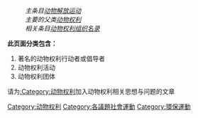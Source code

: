 :''主条目[[动物解放运动|动物解放运动]]''
:''主要的父类[[:Category:动物权利|动物权利]]''
:''相关条目[[动物权利组织名录|动物权利组织名录]]''

'''此页面分类包含：'''

#著名的动物权利行动者或倡导者
#动物权利活动
#动物权利团体

请为[[:Category:动物权利|:Category:动物权利]]加入动物权利相关思想与问题的文章

[[Category:动物权利|Category:动物权利]]
[[Category:各議題社會運動|Category:各議題社會運動]]
[[Category:環保運動|Category:環保運動]]